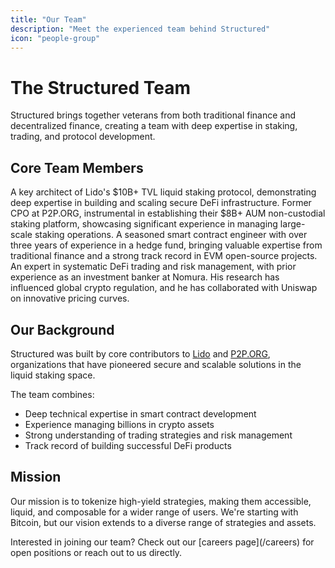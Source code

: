 ```yaml
---
title: "Our Team"
description: "Meet the experienced team behind Structured"
icon: "people-group"
---
```


# The Structured Team

Structured brings together veterans from both traditional finance and decentralized finance, creating a team with deep expertise in staking, trading, and protocol development.

## Core Team Members

<CardGroup cols={2}>
  <Card title="Kai Tiurin" icon="user">
    A key architect of Lido's $10B+ TVL liquid staking protocol, demonstrating deep expertise in building and scaling secure DeFi infrastructure.
  </Card>
  
  <Card title="Mitya Argunov" icon="user">
    Former CPO at P2P.ORG, instrumental in establishing their $8B+ AUM non-custodial staking platform, showcasing significant experience in managing large-scale staking operations.
  </Card>
  
  <Card title="Francesco Filippo Tandoi" icon="user">
    A seasoned smart contract engineer with over three years of experience in a hedge fund, bringing valuable expertise from traditional finance and a strong track record in EVM open-source projects.
  </Card>
  
  <Card title="Jatin Bedi" icon="user">
    An expert in systematic DeFi trading and risk management, with prior experience as an investment banker at Nomura. His research has influenced global crypto regulation, and he has collaborated with Uniswap on innovative pricing curves.
  </Card>
</CardGroup>

## Our Background

Structured was built by core contributors to [Lido](https://lido.fi) and [P2P.ORG](https://p2p.org), organizations that have pioneered secure and scalable solutions in the liquid staking space.

The team combines:
- Deep technical expertise in smart contract development
- Experience managing billions in crypto assets
- Strong understanding of trading strategies and risk management
- Track record of building successful DeFi products

## Mission

Our mission is to tokenize high-yield strategies, making them accessible, liquid, and composable for a wider range of users. We're starting with Bitcoin, but our vision extends to a diverse range of strategies and assets.

<Note>
Interested in joining our team? Check out our [careers page](/careers) for open positions or reach out to us directly.
</Note> 